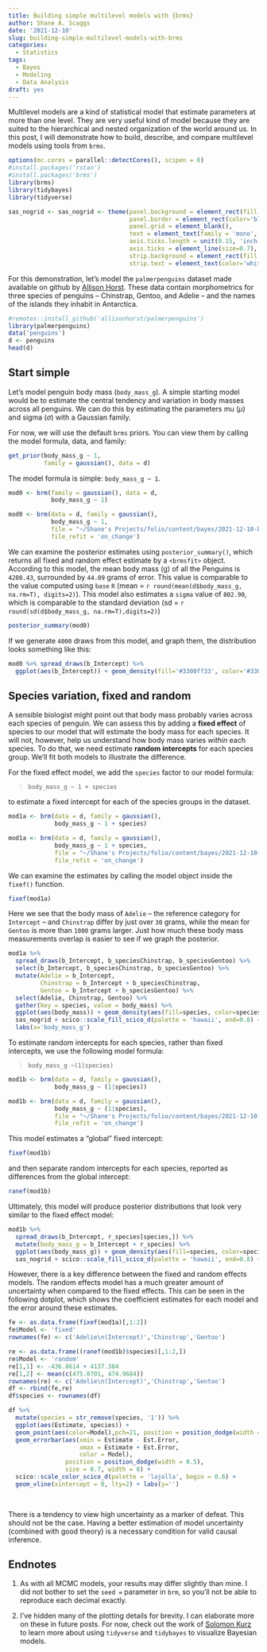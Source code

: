 ```yaml
---
title: Building simple multilevel models with {brms}
author: Shane A. Scaggs
date: '2021-12-10'
slug: building-simple-multilevel-models-with-brms
categories:
  - Statistics
tags:
  - Bayes
  - Modeling
  - Data Analysis
draft: yes
---
```


Multilevel models are a kind of statistical model that estimate parameters at more than one level. They are very useful kind of model because they are suited to the hierarchical and nested organization of the world around us.  In this post, I will demonstrate how to build, describe, and compare multilevel models using tools from `brms`. 

```r
options(mc.cores = parallel::detectCores(), scipen = 0)
#install.packages('rstan')
#install.packages('brms')
library(brms)
library(tidybayes)
library(tidyverse)
```

```r
sas_nogrid <- sas_nogrid <- theme(panel.background = element_rect(fill = 'white', colour = 'black'), 
                                  panel.border = element_rect(color='black', size=1.2, fill = '#00000000'), 
                                  panel.grid = element_blank(), 
                                  text = element_text(family = 'mono', size = 14, color = 'black'),
                                  axis.ticks.length = unit(0.15, 'inch'), 
                                  axis.ticks = element_line(size=0.7), 
                                  strip.background = element_rect(fill = 'black', color = 'black'), 
                                  strip.text = element_text(color='white', face = 'bold'))

```



For this demonstration, let's model the `palmerpenguins` dataset made available on github by [Allison Horst](https://allisonhorst.github.io/palmerpenguins/articles/intro.html#exploring-factors-1). These data contain morphometrics for three species of penguins -- Chinstrap, Gentoo, and Adelie -- and the names of the islands they inhabit in Antarctica. 

```r
#remotes::install_github('allisonhorst/palmerpenguins')
library(palmerpenguins)
data('penguins')
d <- penguins
head(d)
```

## Start simple

Let's model penguin body mass (`body_mass_g`). A simple starting model would be to estimate the central tendency and variation in body masses across all penguins. We can do this by estimating the parameters mu ($\mu$) and sigma ($\sigma$) with a Gaussian family. 

For now, we will use the default `brms` priors.  You can view them by calling the model formula, data, and family:

```r
get_prior(body_mass_g ~ 1, 
          family = gaussian(), data = d)
```

The model formula is simple: `body_mass_g ~ 1`.  

```r
mod0 <- brm(family = gaussian(), data = d,
            body_mass_g ~ 1)
```

```r
mod0 <- brm(data = d, family = gaussian(),
            body_mass_g ~ 1, 
            file = "~/Shane's Projects/folio/content/bayes/2021-12-10-building-multilevel-models-with-brms/models/Model0-Intercept",
            file_refit = 'on_change')
```

We can examine the posterior estimates using `posterior_summary()`, which returns all fixed and random effect estimate by a `<brmsfit>` object. According to this model, the mean body mass (g) of all the Penguins is `4200.43`, surrounded by `44.09` grams of error. This value is comparable to the value computed using `base` `R` (mean = ``r round(mean(d$body_mass_g, na.rm=T), digits=2)``). This model also estimates a `sigma` value of `802.90`, which is comparable to the standard deviation (sd  = ``r round(sd(d$body_mass_g, na.rm=T),digits=2)``)

```r
posterior_summary(mod0)
```

If we generate `4000` draws from this model, and graph them, the distribution looks something like this:

```r
mod0 %>% spread_draws(b_Intercept) %>%
  ggplot(aes(b_Intercept)) + geom_density(fill='#3300ff33', color='#3300ff', lwd=1.2) + sas_nogrid + geom_vline(xintercept = 4200.43, lty=2)
```


## Species variation, fixed and random

A sensible biologist might point out that body mass probably varies across each species of penguin. We can assess this by adding a **fixed effect** of species to our model that will estimate the body mass for each species. It will not, however, help us understand how body mass varies *within* each species. To do that, we need estimate **random intercepts** for each species group. We'll fit both models to illustrate the difference. 

For the fixed effect model, we add the `species` factor to our model formula: 

> `body_mass_g ~ 1 + species`

to estimate a fixed intercept for each of the species groups in the dataset.   

```r
mod1a <- brm(data = d, family = gaussian(),
             body_mass_g ~ 1 + species)
```

```r
mod1a <- brm(data = d, family = gaussian(),
             body_mass_g ~ 1 + species, 
             file = "~/Shane's Projects/folio/content/bayes/2021-12-10-building-multilevel-models-with-brms/models/Model1a-FixedSpecies",
             file_refit = 'on_change')
```

We can examine the estimates by calling the model object inside the `fixef()` function. 
```r
fixef(mod1a)
```

Here we see that the body mass of `Adelie` --  the reference category for `Intercept` -- and `Chinstrap` differ by just over `30` grams, while the mean for `Gentoo` is more than `1000` grams larger. Just how much these body mass measurements overlap is easier to see if we graph the posterior. 

```r
mod1a %>% 
  spread_draws(b_Intercept, b_speciesChinstrap, b_speciesGentoo) %>%
  select(b_Intercept, b_speciesChinstrap, b_speciesGentoo) %>%
  mutate(Adelie = b_Intercept, 
         Chinstrap = b_Intercept + b_speciesChinstrap, 
         Gentoo = b_Intercept + b_speciesGentoo) %>%
  select(Adelie, Chinstrap, Gentoo) %>%
  gather(key = species, value = body_mass) %>%
  ggplot(aes(body_mass)) + geom_density(aes(fill=species, color=species), lwd=1.2, alpha=0.4) + 
  sas_nogrid + scico::scale_fill_scico_d(palette = 'hawaii', end=0.8) + scico::scale_color_scico_d(palette = 'hawaii', end=0.8) + 
  labs(x='body_mass_g')
```

To estimate random intercepts for each species, rather than fixed intercepts, we use the following model formula:

> `body_mass_g ~(1|species)`

```r
mod1b <- brm(data = d, family = gaussian(),
             body_mass_g ~ (1|species))
```

```r
mod1b <- brm(data = d, family = gaussian(),
             body_mass_g ~ (1|species), 
             file = "~/Shane's Projects/folio/content/bayes/2021-12-10-building-multilevel-models-with-brms/models/Model1b-RandomSpecies",
             file_refit = 'on_change')
```

This model estimates a "global" fixed intercept: 

```r
fixef(mod1b)
```

and then separate random intercepts for each species, reported as differences from the global intercept:

```r
ranef(mod1b)
```

Ultimately, this model will produce posterior distributions that look very similar to the fixed effect model: 

```r
mod1b %>% 
  spread_draws(b_Intercept, r_species[species,]) %>%
  mutate(body_mass_g = b_Intercept + r_species) %>%
  ggplot(aes(body_mass_g)) + geom_density(aes(fill=species, color=species), lwd=1.2, alpha=0.4) + 
  sas_nogrid + scico::scale_fill_scico_d(palette = 'hawaii', end=0.8) + scico::scale_color_scico_d(palette = 'hawaii', end=0.8) 
```

However, there is a key difference between the fixed and random effects models. The random effects model has a much greater amount of uncertainty when compared to the fixed effects. This can be seen in the following dotplot, which shows the coefficient estimates for each model and the error around these estimates.

```r

fe <- as.data.frame(fixef(mod1a)[,1:2])
fe$Model <- 'fixed'
rownames(fe) <- c('Adelie\n(Intercept)','Chinstrap','Gentoo')

re <- as.data.frame((ranef(mod1b)$species)[,1:2,])
re$Model <- 'random'
re[1,1] <- -436.8614 + 4137.384
re[1,2] <- mean(c(475.0701, 474.9684))
rownames(re) <- c('Adelie\n(Intercept)','Chinstrap','Gentoo')
df <- rbind(fe,re)
df$species <- rownames(df)

df %>% 
  mutate(species = str_remove(species, '1')) %>%
  ggplot(aes(Estimate, species)) + 
  geom_point(aes(color=Model),pch=21, position = position_dodge(width = 0.5)) + sas_nogrid + 
  geom_errorbar(aes(xmin = Estimate - Est.Error, 
                    xmax = Estimate + Est.Error,
                    color = Model), 
                position = position_dodge(width = 0.5),
                size = 0.7, width = 0) + 
  scico::scale_color_scico_d(palette = 'lajolla', begin = 0.6) + 
  geom_vline(xintercept = 0, lty=2) + labs(y='')
  
  
```

There is a tendency to view high uncertainty as a marker of defeat. This should not be the case. Having a better estimation of model uncertainty (combined with good theory) is a necessary condition for valid causal inference.  

## Endnotes 

1. As with all MCMC models, your results may differ slightly than mine. I did not bother to set the `seed =` parameter in `brm`, so you'll not be able to reproduce each decimal exactly. 

2. I've hidden many of the plotting details for brevity. I can elaborate more on these in future posts. For now, check out the work of [Solomon Kurz](https://solomonkurz.netlify.app/) to learn more about using `tidyverse` and `tidybayes` to visualize Bayesian models. 



